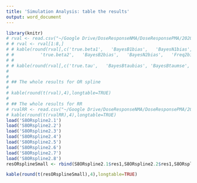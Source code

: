 ```yaml
---
title: 'Simulation Analysis: table the results'
output: word_document
---
```



```r
library(knitr)
# rval <- read.csv("~/Google Drive/DoseResponseNMA/DoseResponsePMA/2020-04-10resORspline40sim1000.csv")
# # rval <- rval[1:8,]
# # kable(round(rval[,c('true.beta1',   'BayesB1bias',   'BayesN1bias',   'Freq1bias','BayesB1mse',   'BayesN1mse',     'Freq1mse',
# #          'true.beta2',   'BayesB2bias',   'BayesN2bias',   'Freq2bias','BayesB2mse',   'BayesN2mse',     'Freq2mse')],4))
# # 
# # kable(round(rval[,c('true.tau',   'BayesBtaubias', 'BayesBtaumse',  'BayesNtaubias','BayesNtaumse')],4))
# 
# 
# ## The whole results for OR spline
# 
# kable(round(t(rval),4),longtable=TRUE)
# 
# ## The whole results for RR
# rvalRR <- read.csv("~/Google Drive/DoseResponseNMA/DoseResponsePMA/2020-04-17resRRspline40sim1000.csv")
# kable(round(t(rvalRR),4),longtable=TRUE)
load('S8ORspline2.1')
load('S8ORspline2.2')
load('S8ORspline2.3')
load('S8ORspline2.4')
load('S8ORspline2.5')
load('S8ORspline2.6')
load('S8ORspline2.7')
load('S8ORspline2.8')
resORsplineSmall <- rbind(S8ORspline2.1$res1,S8ORspline2.2$res1,S8ORspline2.3$res1,S8ORspline2.4$res1,                      S8ORspline2.5$res1,S8ORspline2.6$res1,S8ORspline2.7$res1,S8ORspline2.8$res1)

kable(round(t(resORsplineSmall),4),longtable=TRUE)

```
 
